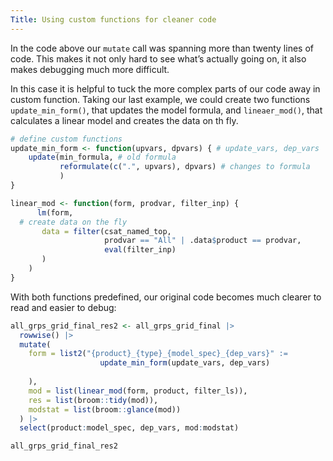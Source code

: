 ```yaml
---
Title: Using custom functions for cleaner code
---
```


In the code above our `mutate` call was spanning more than twenty lines of code. This makes it
not only hard to see what's actually going on, it also makes debugging much more difficult.

In this case it is helpful to tuck the more complex parts of our code away in custom function.
Taking our last example, we could create two functions `update_min_form()`, that updates the model formula, and `lineaer_mod()`, that calculates a linear model and creates the data on th fly.

```r
# define custom functions
update_min_form <- function(upvars, dpvars) { # update_vars, dep_vars
    update(min_formula, # old formula
           reformulate(c(".", upvars), dpvars) # changes to formula 
           ) 
}

linear_mod <- function(form, prodvar, filter_inp) {
      lm(form,
  # create data on the fly
       data = filter(csat_named_top,
                     prodvar == "All" | .data$product == prodvar,
                     eval(filter_inp)
       )
    )
}
```

With both functions predefined, our original code becomes much clearer to read and easier to debug:

```r
all_grps_grid_final_res2 <- all_grps_grid_final |>
  rowwise() |>
  mutate(
    form = list2("{product}_{type}_{model_spec}_{dep_vars}" := 
                    update_min_form(update_vars, dep_vars)
  
    ),
    mod = list(linear_mod(form, product, filter_ls)),
    res = list(broom::tidy(mod)),
    modstat = list(broom::glance(mod))
  ) |>
  select(product:model_spec, dep_vars, mod:modstat)

all_grps_grid_final_res2
```
